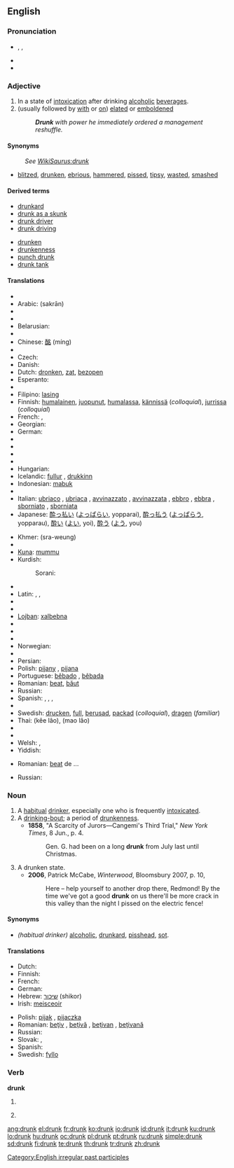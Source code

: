 ==English==

===Pronunciation===
* {{enPR|drŭngk}}, {{IPA|/drʌŋk/}}, {{SAMPA|/drVNk/}}
* {{audio|en-us-drunk.ogg|Audio (US)}}
* {{rhymes|ʌŋk}}

===Adjective===
{{en-adj|er}}

# In a state of [[intoxication]] after drinking [[alcoholic]] [[beverage]]s.
# (usually followed by [[with]] or [[on]]) [[elated]] or [[emboldened]]
#: '''''Drunk''' with power he immediately ordered a management reshuffle.''

====Synonyms====
: ''See [[:WikiSaurus:drunk|WikiSaurus:drunk]]''
* {{sense|intoxicated from alchohol}} [[blitzed]], [[drunken]], [[ebrious]], [[hammered]], [[pissed]], [[tipsy]], [[wasted]], [[smashed]]

====Derived terms====
{{rel-top|terms derived from drunk}}
* [[drunkard]]
* [[drunk as a skunk]]
* [[drunk driver]]
* [[drunk driving]]
{{rel-mid}}
* [[drunken]]
* [[drunkenness]]
* [[punch drunk]]
* [[drunk tank]]
{{rel-bottom}}

====Translations====
{{trans-top|intoxicated after drinking alcohol}}
* {{trreq|Albanian}}
* Arabic: {{Arab|[[سكران]]}} (sakrān)
* {{trreq|Armenian}}
* {{trreq|Basque}}
* Belarusian: {{t-|be|п'яны|alt=п’яны|tr=pjány|sc=Cyrl|xs=Belarusian}}
* {{trreq|Catalan}}
* Chinese: [[酩]] (míng)
* {{trreq|Croatian}}
* Czech: {{t-|cs|opilý|m}}
* Danish: {{t-|da|fuld}}
* Dutch: [[dronken]], [[zat]], [[bezopen]]
* Esperanto: {{t-|eo|ebria|xs=Esperanto}}
* {{trreq|Estonian}}
* Filipino: [[lasing]]
* Finnish: [[humalainen]], [[juopunut]], [[humalassa]], [[kännissä]] (''colloquial''), [[jurrissa]] (''colloquial'')
* French: {{t+|fr|ivre}}, {{t+|fr|saoul}}
* Georgian: {{t|ka|მთვრალი|tr=mt‘vrali}}
* German: {{t+|de|betrunken}}
* {{trreq|Greek}}
* {{trreq|Hawaiian}}
* {{trreq|Hebrew}}
* {{trreq|Hindi}}
* Hungarian: {{t|hu|ittas}}
* Icelandic: [[fullur]] {{m}}, [[drukkinn]] {{m}}
* Indonesian: [[mabuk]]
* {{trreq|Irish}}
* Italian: [[ubriaco]] {{m}}, [[ubriaca]] {{f}}, [[avvinazzato]] {{m}}, [[avvinazzata]] {{f}}, [[ebbro]] {{m}}, [[ebbra]] {{f}}, [[sborniato]] {{m}}, [[sborniata]] {{f}}
* Japanese: [[酔っ払い]] ([[よっぱらい]], yopparai), [[酔っ払う]] ([[よっぱらう]], yopparau), [[酔い]] ([[よい]], yoi), [[酔う]] ([[よう]], you)
{{trans-mid}}
* Khmer: {{Khmr|[[ស្រវឹង]]}} (sra-weung)
* {{trreq|Korean}}
* [[Kuna]]: [[mummu]]
* Kurdish:
*: Sorani: {{t|ku|سه‌رخۆش|tr=serxosh|sc=KUchar}}
* {{trreq|Lao}}
* Latin: {{t-|la|ebrius|m}}, {{t-|la|ebria|f}}, {{t-|la|ebrium|n}}
* {{trreq|Latvian}}
* {{trreq|Lithuanian}}
* [[Lojban]]: [[xalbebna]]
* {{trreq|Maltese}}
* {{trreq|Maori}}
* {{trreq|Mongolian}}
* Norwegian: {{t+|no|full}}
* {{trreq|Old English}}
* Persian: {{t+|fa|مست|tr=mast|sc=fa-Arab|xs=Persian}}
* Polish: [[pijany]] {{m}}, [[pijana]] {{f}}
* Portuguese: [[bêbado]] {{m}}, [[bêbada]] {{f}}
* Romanian: [[beat]], [[băut]]
* Russian: {{t+|ru|пьяный|tr=p’jányj|sc=Cyrl}}
* Spanish: {{t+|es|borracho|m}}, {{t-|es|borracha|f}}, {{t+|es|ebrio|m}}, {{t-|es|ebria|f}}
* {{trreq|Swahili}}
* Swedish: [[drucken]], [[full]], [[berusad]], [[packad]] (''colloquial''), [[dragen]] (''familiar'')
* Thai: {{Thai|[[ขี้เหล้า}} (kêe lâo), {{Thai|[[เมาเหล้า}} (mao lâo)
* {{trreq|Turkish}}
* {{trreq|Vietnamese}}
* Welsh: {{t+|cy|meddw|xs=Welsh}}, {{t+|cy|wedi|xs=Welsh}} {{t+|cy|meddwi|xs=Welsh}}
* Yiddish: {{t|yi|שיכּור|tr=shiker}}
{{trans-bottom}}

{{trans-top|elated by emotion}}
* Romanian: [[beat]] de ...
{{trans-mid}}
* Russian: {{t|ru|опьянённый|tr=op’janjónnyj|sc=Cyrl}}
{{trans-bottom}}

===Noun===
{{en-noun}}

# A [[habitual]] [[drinker]], especially one who is frequently [[intoxicated]].
# A [[drinking-bout]]; a period of [[drunkenness]].
#* '''1858''', "A Scarcity of Jurors—Cangemi's Third Trial," ''New York Times'', 8 Jun., p. 4.
#*: Gen. G. had been on a long '''drunk''' from July last until Christmas.
# A drunken state.
#* '''2006''', Patrick McCabe, ''Winterwood'', Bloomsbury 2007, p. 10,
#*: Here – help yourself to another drop there, Redmond!  By the time we've got a good '''drunk''' on us there'll be more crack in this valley than the night I pissed on the electric fence!

====Synonyms====
* ''(habitual drinker)'' [[alcoholic]], [[drunkard]], [[pisshead]], [[sot]].

====Translations====
{{trans-top|drinker}}
* Dutch: {{t+|nl|dronkaard|m}}
* Finnish: {{t+|fi|juoppo}}
* French: {{t+|fr|ivrogne}}
* German: {{t-|de|Trinker|m}}
* Hebrew: [[שיכור]] (shikor)
* Irish: [[meisceoir]]
{{trans-mid}}
* Polish: [[pijak]] {{m}}, [[pijaczka]] {{f}}
* Romanian: [[beţiv]] {{m}}, [[beţivă]] {{f}}, [[beţivan]] {{m}}, [[beţivană]] {{f}}
* Russian: {{t+|ru|пьяница|m|f|sc=Cyrl}}
* Slovak: {{t-|sk|opilec|m}}, {{t-|sk|pijan|m}}
* Spanish: {{t+|es|borracho|m}}
* Swedish: [[fyllo]] {{n}}
{{trans-bottom}}

===Verb===
'''drunk'''

# {{past participle of|[[drink]]}}
# {{context|Southern US}} {{simple past of|[[drink]]}}

[[Category:English irregular past participles]]

[[ang:drunk]]
[[el:drunk]]
[[fr:drunk]]
[[ko:drunk]]
[[io:drunk]]
[[id:drunk]]
[[it:drunk]]
[[ku:drunk]]
[[lo:drunk]]
[[hu:drunk]]
[[oc:drunk]]
[[pl:drunk]]
[[pt:drunk]]
[[ru:drunk]]
[[simple:drunk]]
[[sd:drunk]]
[[fi:drunk]]
[[te:drunk]]
[[th:drunk]]
[[tr:drunk]]
[[zh:drunk]]